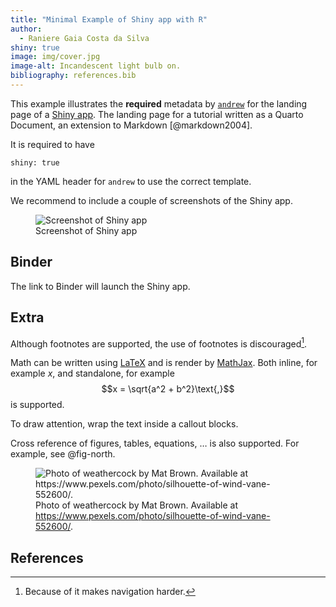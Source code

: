```yaml
---
title: "Minimal Example of Shiny app with R"
author:
  - Raniere Gaia Costa da Silva
shiny: true
image: img/cover.jpg
image-alt: Incandescent light bulb on.
bibliography: references.bib
---
```


This example illustrates the **required** metadata by [`andrew`](https://github.com/GESIS-Methods-Hub/andrew) for the landing page of a [Shiny app](https://shiny.posit.co/). The landing page for a tutorial written as a Quarto Document, an extension to Markdown [@markdown2004].

It is required to have

```
shiny: true
```

in the YAML header for `andrew` to use the correct template.

We recommend to include a couple of screenshots of the Shiny app.

![Screenshot of Shiny app](img/screenshot.png)

## Binder

The link to Binder will launch the Shiny app.

## Extra

Although footnotes are supported, the use of footnotes is discouraged[^1].

[^1]: Because of it makes navigation harder.

Math can be written using [LaTeX](https://www.latex-project.org/) and is render by [MathJax](https://www.mathjax.org/). Both inline, for example $x$, and standalone, for example $$x = \sqrt{a^2 + b^2}\text{,}$$ is supported.

::: {.callout-important}

To draw attention, wrap the text inside a callout blocks.

:::

Cross reference of figures, tables, equations, ... is also supported. For example, see @fig-north.

![Photo of weathercock by Mat Brown. Available at <https://www.pexels.com/photo/silhouette-of-wind-vane-552600/>.](img/north.jpg){#fig-north}

## References

::: {#refs}
:::
